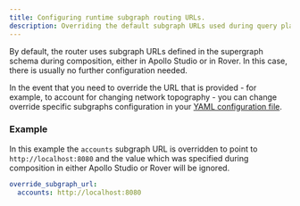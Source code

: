 ```yaml
---
title: Configuring runtime subgraph routing URLs.
description: Overriding the default subgraph URLs used during query plan execution.
---
```



By default, the router uses subgraph URLs defined in the supergraph schema during composition, either in Apollo Studio or in Rover.  In this case, there is usually no further configuration needed.

In the event that you need to override the URL that is provided - for example, to account for changing network topography - you can change override specific subgraphs configuration in your [YAML configuration file](#configuration-file).

### Example

In this example the `accounts` subgraph URL is overridden to point to `http://localhost:8080` and the value which was specified during composition in either Apollo Studio or Rover will be ignored.

```yaml
override_subgraph_url:
  accounts: http://localhost:8080
```